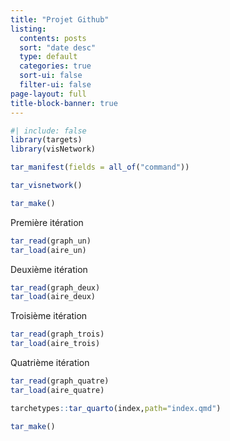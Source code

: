 ```yaml
---
title: "Projet Github"
listing:
  contents: posts
  sort: "date desc"
  type: default
  categories: true
  sort-ui: false
  filter-ui: false
page-layout: full
title-block-banner: true
---
```


```r
#| include: false
library(targets)
library(visNetwork)
```

```r
tar_manifest(fields = all_of("command"))
```

```r
tar_visnetwork()
```

```r
tar_make()
```

Première itération

```r
tar_read(graph_un)
tar_load(aire_un)
```

Deuxième itération

```r
tar_read(graph_deux)
tar_load(aire_deux)
```

Troisième itération

```r
tar_read(graph_trois)
tar_load(aire_trois)
```

Quatrième itération

```r
tar_read(graph_quatre)
tar_load(aire_quatre)
```

```r
tarchetypes::tar_quarto(index,path="index.qmd")
```

```r
tar_make()
```
